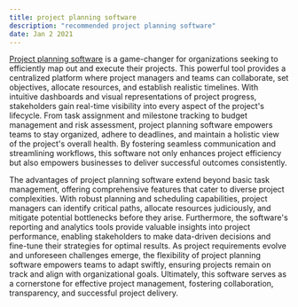 ```yaml
---
title: project planning software
description: "recommended project planning software"
date: Jan 2 2021
---
```



[Project planning software](https://www.kelloo.com/resource-planning-software/ "Project planning software") is a game-changer for organizations seeking to efficiently map out and execute their projects. This powerful tool provides a centralized platform where project managers and teams can collaborate, set objectives, allocate resources, and establish realistic timelines. With intuitive dashboards and visual representations of project progress, stakeholders gain real-time visibility into every aspect of the project's lifecycle. From task assignment and milestone tracking to budget management and risk assessment, project planning software empowers teams to stay organized, adhere to deadlines, and maintain a holistic view of the project's overall health. By fostering seamless communication and streamlining workflows, this software not only enhances project efficiency but also empowers businesses to deliver successful outcomes consistently.

The advantages of project planning software extend beyond basic task management, offering comprehensive features that cater to diverse project complexities. With robust planning and scheduling capabilities, project managers can identify critical paths, allocate resources judiciously, and mitigate potential bottlenecks before they arise. Furthermore, the software's reporting and analytics tools provide valuable insights into project performance, enabling stakeholders to make data-driven decisions and fine-tune their strategies for optimal results. As project requirements evolve and unforeseen challenges emerge, the flexibility of project planning software empowers teams to adapt swiftly, ensuring projects remain on track and align with organizational goals. Ultimately, this software serves as a cornerstone for effective project management, fostering collaboration, transparency, and successful project delivery.

